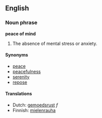 ==English==
===Noun phrase===
'''peace of mind'''

#The absence of mental stress or anxiety.

====Synonyms====
*[[peace]]
*[[peacefulness]]
*[[serenity]]
*[[repose]]

====Translations====
*Dutch: [[gemoedsrust]] ''f''
*Finnish: [[mielenrauha]]